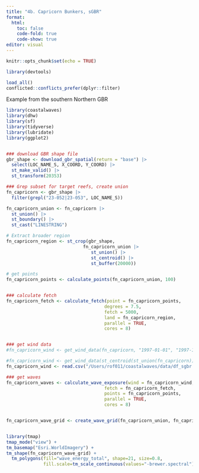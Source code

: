 ```yaml
---
title: "4b. Capricorn Bunkers, sGBR"
format:
  html:
    toc: false
    code-fold: true
    code-show: true
editor: visual
---
```


```r
knitr::opts_chunk$set(echo = TRUE)

```

```r
library(devtools)

load_all()
conflicted::conflicts_prefer(dplyr::filter)
```

Example from the southern Northern GBR

```r


library(coastalwaves)
library(dhw)
library(sf)
library(tidyverse)
library(lubridate)
library(ggplot2)


### download GBR shape file
gbr_shape <- download_gbr_spatial(return = "base") |>
  select(LOC_NAME_S, X_COORD, Y_COORD) |> 
  st_make_valid() |> 
  st_transform(20353)

### Grep subset for target reefs, create union
fn_capricorn <- gbr_shape |> 
  filter(grepl("23-052|23-053", LOC_NAME_S))

fn_capricorn_union <- fn_capricorn |>
  st_union() |>
  st_boundary() |>
  st_cast("LINESTRING")

# Extract broader region
fn_capricorn_region <- st_crop(gbr_shape, 
                             fn_capricorn_union |>
                                st_union() |> 
                                st_centroid() |> 
                                st_buffer(20000))

# get points
fn_capricorn_points <- calculate_points(fn_capricorn_union, 100)


### calculate fetch
fn_capricorn_fetch <- calculate_fetch(point = fn_capricorn_points, 
                                     degrees = 7.5, 
                                     fetch = 5000, 
                                     land = fn_capricorn_region, 
                                     parallel = TRUE, 
                                     cores = 8)


### get wind data
#fn_capricorn_wind <- get_wind_data(fn_capricorn, "1997-01-01", "1997-12-31")

#fn_capricorn_wind <- get_wind_data(st_centroid(st_union(fn_capricorn)), "1989-09-01", "1989-09-10")
fn_capricorn_wind <- read.csv("/Users/rof011/coastalwaves/data/df_sgbr.csv") |> rename(windspeed_ms = wspeed, date=time)

### get waves
fn_capricorn_waves <- calculate_wave_exposure(wind = fn_capricorn_wind, 
                                     fetch = fn_capricorn_fetch, 
                                     points = fn_capricorn_points, 
                                     parallel = TRUE, 
                                     cores = 8) 


fn_capricorn_wave_grid <- create_wave_grid(fn_capricorn_union, fn_capricorn_waves, interval = 100, width = 100)


library(tmap) 
tmap_mode("view") +
tm_basemap("Esri.WorldImagery") +
tm_shape(fn_capricorn_wave_grid) +
  tm_polygons(fill="wave_energy_total", shape=21, size=0.8,
              fill.scale=tm_scale_continuous(values="-brewer.spectral"))


```
